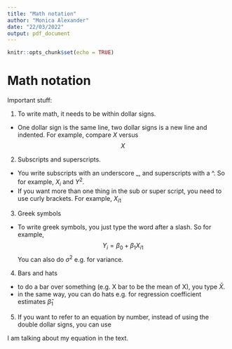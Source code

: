 ```yaml
---
title: "Math notation"
author: "Monica Alexander"
date: "22/03/2022"
output: pdf_document
---
```


```r
knitr::opts_chunk$set(echo = TRUE)
```

# Math notation

Important stuff:

1.  To write math, it needs to be within dollar signs. 
- One dollar sign is the same line, two dollar signs is a new line and indented. For example, compare $X$ versus
$$
X
$$

2. Subscripts and superscripts.
- You write subscripts with an underscore _, and superscripts with a ^. So for example, $X_i$ and $Y^2$.
- If you want more than one thing in the sub or super script, you need to use curly brackets. For example, $X_{i1}$ 

3. Greek symbols
- To write greek symbols, you just type the word after a slash. So for example, $$
Y_i = \beta_0 + \beta_1X_{i1}
$$
You can also do $\sigma^2$ e.g. for variance.

4. Bars and hats
- to do a bar over something (e.g. X bar to be the mean of X), you type
$\bar{X}$.
- in the same way, you can do hats e.g. for regression coefficient estimates
$\hat{\beta}_1$

5. If you want to refer to an equation by number, instead of using the double dollar signs, you can use
\begin{equation}
\label{my_equation}
Y = \beta_0 + \beta_1X
\end{equation}

I am talking about my equation \ref{my_equation} in the text. 





